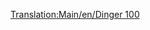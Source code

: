 [[Translation:Main/en/Dinger 100]]
{{Template:Aeronaves/Es
|Nombre=Dinger 100
|Imagen=[[File:en/Fokker100.png|Dinger 100]]
|Precio=69.726 € (34.863 £)
|Velocidad=947 km/h (592 mph)
|Coste-anual=8.156 € (4,078 £)
|Diseño=1986
|Duración=20
|Capacidad=85 pasajeros y 10 sacos de correo
|
|Descripción=Avión estándar, pequeño avión, hecho para aeropuertos pequeños y de intercambio
|Vida-real=Fokker 100
}}